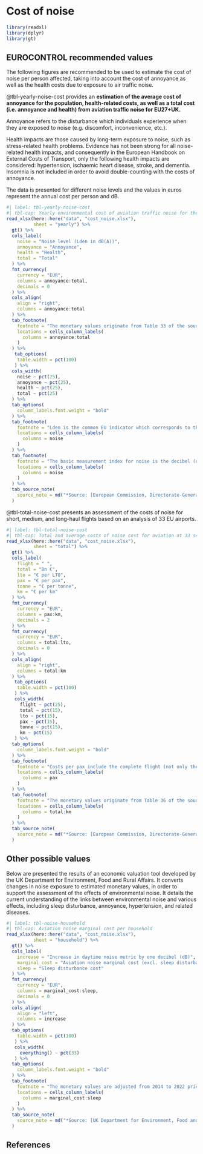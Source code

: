 # Cost of noise {#sec-cost-of-noise}

```r
library(readxl)
library(dplyr)
library(gt)
```

## EUROCONTROL recommended values

The following figures are recommended to be used to estimate the cost of noise 
per person affected, taking into account the cost of annoyance as well as the 
health costs due to exposure to air traffic noise.

@tbl-yearly-noise-cost provides an **estimation of the average cost of annoyance for the population, health-related costs, as well as a total cost (i.e. annoyance and health) from aviation traffic noise for EU27+UK.**

Annoyance refers to the disturbance which individuals experience when they are 
exposed to noise (e.g. discomfort, inconvenience, etc.).

Health impacts are those caused by long-term exposure to noise, such as 
stress-related health problems. Evidence has not been strong for all noise-related
health impacts, and consequently in the European Handbook on External Costs of 
Transport, only the following health impacts are considered: hypertension, ischaemic
heart disease, stroke, and dementia. Insomnia is not included in order to avoid
double-counting with the costs of annoyance.

The data is presented for different noise levels and the values in euros represent 
the annual cost per person and dB.


```r
#| label: tbl-yearly-noise-cost
#| tbl-cap: Yearly environmental cost of aviation traffic noise for the EU27+UK
read_xlsx(here::here("data", "cost_noise.xlsx"),
          sheet = "yearly") %>% 
  gt() %>% 
  cols_label(
    noise = "Noise level (Lden in dB(A))",
    annoyance = "Annoyance",
    health = "Health",
    total = "Total"
  ) %>% 
  fmt_currency(
    currency = "EUR",
    columns = annoyance:total,
    decimals = 0
  ) %>% 
  cols_align(
    align = "right",
    columns = annoyance:total
  ) %>% 
  tab_footnote(
    footnote = "The monetary values originate from Table 33 of the source document and are adjusted from 2016 to 2022 prices",
    locations = cells_column_labels(
      columns = annoyance:total
    )
  ) %>% 
   tab_options(
    table.width = pct(100)
   ) %>% 
  cols_width(
    noise ~ pct(25),
    annoyance ~ pct(25),
    health ~ pct(25),
    total ~ pct(25)
  ) %>% 
  tab_options(
    column_labels.font.weight = "bold"
  ) %>% 
  tab_footnote(
    footnote = "Lden is the common EU indicator which corresponds to the weighted average noise level throughout the day, evening, and night to which a citizen is exposed over a year. One fundamental feature of Lden is that it assumes that evening and night-time noise is more of a nuisance than daytime noise. (Evening noise is given a penalty of 5 dB(A). Night-time noise is given a penalty of 10 dB(A).)",
    locations = cells_column_labels(
      columns = noise
    )
  ) %>% 
  tab_footnote(
    footnote = "The basic measurement index for noise is the decibel (dB). It is indexed logarithmically, reflecting the logarithmic manner in which the human ear responds to sound pressure. Within the human range of hearing, deep and very high tones at the same sound intensity are experienced as less noisy. To correct for this sensitivity, a frequency weighting is applied to measurements and calculations. The most common frequency weighting is the ‘A weighting,’ dB(A).",
    locations = cells_column_labels(
      columns = noise
    )
  ) %>% 
  tab_source_note(
    source_note = md("*Source: [European Commission, Directorate-General for Mobility and Transport, Essen, H., Fiorello, D., El Beyrouty, K., et al., Handbook on the external costs of transport: version 2019 – 1.1, Publications Office, 2020](https://op.europa.eu/en/publication-detail/-/publication/9781f65f-8448-11ea-bf12-01aa75ed71a1)*")
  )
```

@tbl-total-noise-cost presents an assessment of the costs of noise for short, 
medium, and long-haul flights based on an analysis of 33 EU airports.

```r
#| label: tbl-total-noise-cost
#| tbl-cap: Total and average costs of noise cost for aviation at 33 selected EU airports
read_xlsx(here::here("data", "cost_noise.xlsx"),
          sheet = "total") %>% 
  gt() %>%
  cols_label(
    flight = " ",
    total = "Bn €",
    lto = "€ per LTO",
    pax = "€ per pax",
    tonne = "€ per tonne",
    km = "€ per km"
  ) %>% 
  fmt_currency(
    currency = "EUR",
    columns = pax:km,
    decimals = 2
  ) %>% 
  fmt_currency(
    currency = "EUR",
    columns = total:lto,
    decimals = 0
  ) %>%
  cols_align(
    align = "right",
    columns = total:km
  ) %>% 
   tab_options(
    table.width = pct(100)
   ) %>% 
   cols_width(
     flight ~ pct(25),
     total ~ pct(15),
     lto ~ pct(15),
     pax ~ pct(15),
     tonne ~ pct(15),
     km ~ pct(15)
   ) %>% 
  tab_options(
    column_labels.font.weight = "bold"
  ) %>% 
  tab_footnote(
    footnote = "Costs per pax include the complete flight (not only the half-way principle)",
    locations = cells_column_labels(
      columns = pax
    )
  ) %>% 
  tab_footnote(
    footnote = "The monetary values originate from Table 36 of the source document and are adjusted from 2016 to 2022 prices",
    locations = cells_column_labels(
      columns = total:km
    )
  ) %>% 
  tab_source_note(
    source_note = md("*Source: [European Commission, Directorate-General for Mobility and Transport, Essen, H., Fiorello, D., El Beyrouty, K., et al., Handbook on the external costs of transport: version 2019 – 1.1, Publications Office, 2020](https://op.europa.eu/en/publication-detail/-/publication/9781f65f-8448-11ea-bf12-01aa75ed71a1)*")
  )
```

## Other possible values

Below are presented the results of an economic valuation tool developed by the 
UK Department for Environment, Food and Rural Affairs. It converts changes in 
noise exposure to estimated monetary values, in order to support the assessment 
of the effects of environmental noise. It details the current understanding of
the links between environmental noise and various effects, including sleep 
disturbance, annoyance, hypertension, and related diseases.

```r
#| label: tbl-noise-household
#| tbl-cap: Aviation noise marginal cost per household
read_xlsx(here::here("data", "cost_noise.xlsx"),
          sheet = "household") %>% 
  gt() %>%
  cols_label(
    increase = "Increase in daytime noise metric by one decibel (dB)",
    marginal_cost = "Aviation noise marginal cost (excl. sleep disturbance)",
    sleep = "Sleep disturbance cost"
  ) %>% 
  fmt_currency(
    currency = "EUR",
    columns = marginal_cost:sleep,
    decimals = 0
  ) %>% 
  cols_align(
    align = "left",
    columns = increase
  ) %>% 
  tab_options(
    table.width = pct(100)
   ) %>% 
   cols_width(
     everything() ~ pct(33)
   ) %>% 
  tab_options(
    column_labels.font.weight = "bold"
  ) %>% 
  tab_footnote(
    footnote = "The monetary values are adjusted from 2014 to 2022 prices",
    locations = cells_column_labels(
      columns = marginal_cost:sleep
    )
  ) %>% 
  tab_source_note(
    source_note = md("*Source: [UK Department for Environment, Food and Rural Affairs (2014) Environmental Noise: Valuing impacts on: sleep disturbance, annoyance, hypertension, productivity and quiet](https://www.gov.uk/government/uploads/system/uploads/attachment_data/file/380852/environmental-noise-valuing-imapcts-PB14227.pdf)*")
  )
```

## References


